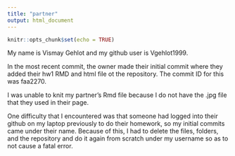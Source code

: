 ```yaml
---
title: "partner"
output: html_document
---
```


```r
knitr::opts_chunk$set(echo = TRUE)
```

My name is Vismay Gehlot and my github user is Vgehlot1999.

In the most recent commit, the owner made their initial commit where they added their hw1 RMD and html file ot the repository. The commit ID for this was faa2270.

I was unable to knit my partner's Rmd file because I do not have the .jpg file that they used in their page.

One difficulty that I encountered was that someone had logged into their github on my laptop previously to do their homework, so my initial commits came under their name. Because of this, I had to delete the files, folders, and the repository and do it again from scratch under my username so as to not cause a fatal error.


